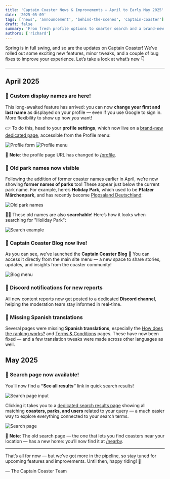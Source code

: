 ```yaml
---
title: 'Captain Coaster News & Improvements – April to Early May 2025'
date: '2025-05-09'
tags: ['news', 'announcement', 'behind-the-scenes', 'captain-coaster']
draft: false
summary: 'From fresh profile options to smarter search and a brand-new blog, Captain Coaster got a whole lot better for the community this April and early May 2025!'
authors: ['richard']
---
```


Spring is in full swing, and so are the updates on Captain Coaster! We’ve rolled out some exciting new features, minor tweaks, and a couple of bug fixes to improve your experience. Let’s take a look at what’s new 👇

---

## April 2025

### 🚀 Custom display names are here!

This long-awaited feature has arrived: you can now **change your first and last name** as displayed on your profile — even if you use Google to sign in. More flexibility to show up how _you_ want!

👉 To do this, head to your **profile settings**, which now live on a [brand-new dedicated page](https://captaincoaster.com/en/profile/settings), accessible from the Profile menu:

![Profile form](/static/images/news/profile-form.jpg)
![Profile menu](/static/images/news/profile-menu.jpg)

📝 **Note**: the profile page URL has changed to [/profile](https://captaincoaster.com/en/profile).

### 🚀 Old park names now visible

Following the addition of former coaster names earlier in April, we’re now showing **former names of parks** too! These appear just below the current park name. For example, here’s **Holiday Park**, which used to be **Pfälzer Märchenpark**, and has recently become [Plopsaland Deutschland](https://captaincoaster.com/en/parks/21/plopsaland-deutschland):

![Old park names](/static/images/news/parks-former-names.jpg)

🕵️‍♀️ These old names are also **searchable**! Here’s how it looks when searching for "Holiday Park":

![Search example](/static/images/news/parks-former-names-search.jpg)

### 🚀 Captain Coaster Blog now live!

As you can see, we’ve launched the **Captain Coaster Blog** 🎉
You can access it directly from the main site menu — a new space to share stories, updates, and insights from the coaster community!

![Blog menu](/static/images/news/blog-menu.jpg)

### 🚀 Discord notifications for new reports

All new content reports now get posted to a dedicated **Discord channel**, helping the moderation team stay informed in real-time.

### 🐛 Missing Spanish translations

Several pages were missing **Spanish translations**, especially the [How does the ranking works?](https://captaincoaster.com/en/ranking/learn-more) and [Terms & Conditions](https://captaincoaster.com/en/terms-conditions) pages. These have now been fixed — and a few translation tweaks were made across other languages as well.

## May 2025

### 🚀 Search page now available!

You’ll now find a **“See all results”** link in quick search results!

![Search page input](/static/images/news/search-page-input.jpg)

Clicking it takes you to a [dedicated search results page](https://captaincoaster.com/en/search/) showing all matching **coasters, parks, and users** related to your query — a much easier way to explore everything connected to your search terms.

![Search page](/static/images/news/search-page.jpg)

📝 **Note**: The old search page — the one that lets you find coasters near your location — has a new home: you’ll now find it at [/nearby](https://captaincoaster.com/en/nearby/).

---

That’s all for now — but we’ve got more in the pipeline, so stay tuned for upcoming features and improvements. Until then, happy riding! 🎢

— The Captain Coaster Team
